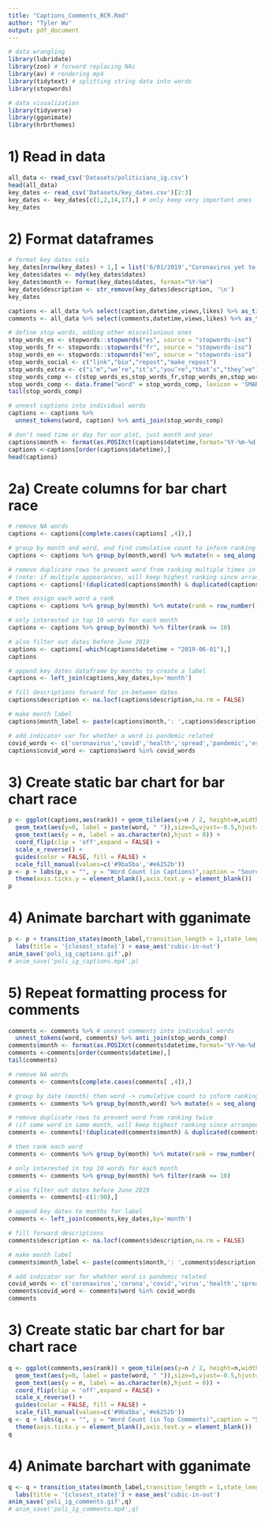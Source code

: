 ---
title: "Captions_Comments_BCR.Rmd"
author: "Tyler Wu"
output: pdf_document
---

```{r,message=FALSE,warning=FALSE}
# data wrangling
library(lubridate)
library(zoo) # forward replacing NAs
library(av) # rendering mp4
library(tidytext) # splitting string data into words
library(stopwords)

# data visualization
library(tidyverse)
library(gganimate)
library(hrbrthemes)
```

# 1) Read in data
```{r,message=FALSE,warning=FALSE}
all_data <- read_csv('Datasets/politicians_ig.csv')
head(all_data)
key_dates <- read_csv('Datasets/key_dates.csv')[2:3]
key_dates <- key_dates[c(1,2,14,17),] # only keep very important ones
key_dates
```

# 2) Format dataframes
```{r}
# format key dates cols
key_dates[nrow(key_dates) + 1,] = list('6/01/2019',"Coronavirus yet to occur") # add pre-virus label
key_dates$dates <- mdy(key_dates$dates)
key_dates$month <- format(key_dates$dates, format="%Y-%m")
key_dates$description <- str_remove(key_dates$description, '\n')
key_dates
```

```{r}
captions <- all_data %>% select(caption,datetime,views,likes) %>% as_tibble()
comments <- all_data %>% select(comments,datetime,views,likes) %>% as_tibble()
```

```{r}
# define stop words, adding other miscellanious ones
stop_words_es <- stopwords::stopwords("es", source = "stopwords-iso")
stop_words_fr <- stopwords::stopwords("fr", source = "stopwords-iso")
stop_words_en <- stopwords::stopwords("en", source = "stopwords-iso")
stop_words_social <- c("link","bio","repost","make_repost")
stop_words_extra <- c("i’m","we’re","it’s","you’re","that’s","they’ve")
stop_words_comp <- c(stop_words_es,stop_words_fr,stop_words_en,stop_words_social,stop_words_extra)
stop_words_comp <- data.frame("word" = stop_words_comp, lexicon = 'SMART',stringsAsFactors = F)
tail(stop_words_comp)
```

```{r}
# unnest captions into individual words
captions <- captions %>% 
  unnest_tokens(word, caption) %>% anti_join(stop_words_comp)

# don't need time or day for our plot, just month and year
captions$month <- format(as.POSIXct(captions$datetime,format='%Y-%m-%d %H:%M:%S'),format='%Y-%m')
captions <-captions[order(captions$datetime),]
head(captions)
```

# 2a) Create columns for bar chart race
```{r}
# remove NA words
captions <- captions[complete.cases(captions[ ,4]),]

# group by month and word, and find cumulative count to inform ranking
captions <- captions %>% group_by(month,word) %>% mutate(n = seq_along(word)) %>% arrange(desc(n)) %>% ungroup()

# remove duplicate rows to prevent word from ranking multiple times in a month
# (note: if multiple appearances, will keep highest ranking since arranged by n descending)
captions <- captions[!(duplicated(captions$month) & duplicated(captions$word)),]

# then assign each word a rank
captions <- captions %>% group_by(month) %>% mutate(rank = row_number(-n)) %>% ungroup() %>% arrange(month)

# only interested in top 10 words for each month
captions <- captions %>% group_by(month) %>% filter(rank <= 10)

# also filter out dates before June 2019
captions <- captions[-which(captions$datetime < "2019-06-01"),]
captions
```

```{r}
# append key dates dataframe by months to create a label
captions <- left_join(captions,key_dates,by='month')

# fill descriptions forward for in-between dates
captions$description <- na.locf(captions$description,na.rm = FALSE)

# make month label
captions$month_label <- paste(captions$month,': ',captions$description)

# add indicator var for whether a word is pandemic related
covid_words <- c('coronavirus','covid','health','spread','pandemic','essential','protection','relief','nurses','workers','ventilator','ppe')
captions$covid_word <- captions$word %in% covid_words
```


# 3) Create static bar chart for bar chart race
```{r}
p <- ggplot(captions,aes(rank)) + geom_tile(aes(y=n / 2, height=n,width=0.9,fill=covid_word),alpha=0.8,color=NA) + # covid-related words red, otherwise grey
  geom_text(aes(y=0, label = paste(word, " ")),size=5,vjust=-0.5,hjust=0) + 
  geom_text(aes(y = n, label = as.character(n),hjust = 0)) + 
  coord_flip(clip = 'off',expand = FALSE) + 
  scale_x_reverse() +
  guides(color = FALSE, fill = FALSE) + 
  scale_fill_manual(values=c('#9ba5ba','#e6252b'))
p <- p + labs(p,x = "", y = "Word Count (in Captions)",caption = "Source: Scraped directly from instagram") +
  theme(axis.ticks.y = element_blank(),axis.text.y = element_blank())
p
```

# 4) Animate barchart with gganimate
```{r,warning=F,message=F}
p <- p + transition_states(month_label,transition_length = 1,state_length = 4) +
  labs(title = '{closest_state}') + ease_aes('cubic-in-out')
anim_save('poli_ig_captions.gif',p)
# anim_save('poli_ig_captions.mp4',p)
```

# 5) Repeat formatting process for comments
```{r}
comments <- comments %>% # unnest comments into individual words
  unnest_tokens(word, comments) %>% anti_join(stop_words_comp)
comments$month <- format(as.POSIXct(comments$datetime,format='%Y-%m-%d %H:%M:%S'),format='%Y-%m')
comments <-comments[order(comments$datetime),]
tail(comments)
```

```{r}
# remove NA words
comments <- comments[complete.cases(comments[ ,4]),]

# group by date (month) then word -> cumulative count to inform ranking
comments <- comments %>% group_by(month,word) %>% mutate(n = seq_along(word)) %>% arrange(desc(n)) %>% ungroup()

# remove duplicate rows to prevent word from ranking twice
# (if same word in same month, will keep highest ranking since arranged by n descending)
comments <- comments[!(duplicated(comments$month) & duplicated(comments$word)),]

# then rank each word
comments <- comments %>% group_by(month) %>% mutate(rank = row_number(-n) * 1) %>% ungroup() %>% arrange(month)

# only interested in top 10 words for each month
comments <- comments %>% group_by(month) %>% filter(rank <= 10)

# also filter out dates before June 2019
comments <- comments[-c(1:90),]
```

```{r}
# append key dates to months for label
comments <- left_join(comments,key_dates,by='month')

# fill forward descriptions
comments$description <- na.locf(comments$description,na.rm = FALSE)

# make month label
comments$month_label <- paste(comments$month,': ',comments$description)

# add indicator var for whehter word is pandemic related
covid_words <- c('coronavirus','corona','covid','virus','health','spread','pandemic','essential','protection','relief','nurses','workers','ventilator','ppe')
comments$covid_word <- comments$word %in% covid_words
comments
```


# 3) Create static bar chart for bar chart race
```{r}
q <- ggplot(comments,aes(rank)) + geom_tile(aes(y=n / 2, height=n,width=0.9,fill=covid_word),alpha=0.8,color=NA) + # covid-related words red, otherwise grey
  geom_text(aes(y=0, label = paste(word, " ")),size=5,vjust=-0.5,hjust=0) + 
  geom_text(aes(y = n, label = as.character(n),hjust = 0)) + 
  coord_flip(clip = 'off',expand = FALSE) + 
  scale_x_reverse() +
  guides(color = FALSE, fill = FALSE) + 
  scale_fill_manual(values=c('#9ba5ba','#e6252b'))
q <- q + labs(q,x = "", y = "Word Count (in Top Comments)",caption = "Source: Scraped directly from instagram") +
  theme(axis.ticks.y = element_blank(),axis.text.y = element_blank())
q
```
# 4) Animate barchart with gganimate
```{r,warning=F,message=F}
q <- q + transition_states(month_label,transition_length = 1,state_length = 4) +
  labs(title = '{closest_state}') + ease_aes('cubic-in-out')
anim_save('poli_ig_comments.gif',q)
# anim_save('poli_ig_comments.mp4',q)
```

